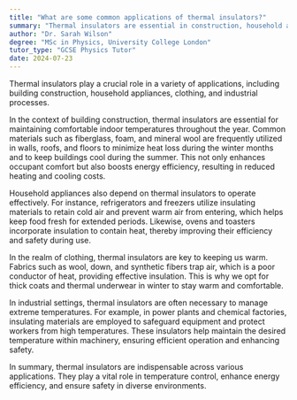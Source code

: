 ```yaml
---
title: "What are some common applications of thermal insulators?"
summary: "Thermal insulators are essential in construction, household appliances, clothing, and industrial processes, helping to maintain temperature and improve energy efficiency."
author: "Dr. Sarah Wilson"
degree: "MSc in Physics, University College London"
tutor_type: "GCSE Physics Tutor"
date: 2024-07-23
---
```


Thermal insulators play a crucial role in a variety of applications, including building construction, household appliances, clothing, and industrial processes.

In the context of building construction, thermal insulators are essential for maintaining comfortable indoor temperatures throughout the year. Common materials such as fiberglass, foam, and mineral wool are frequently utilized in walls, roofs, and floors to minimize heat loss during the winter months and to keep buildings cool during the summer. This not only enhances occupant comfort but also boosts energy efficiency, resulting in reduced heating and cooling costs.

Household appliances also depend on thermal insulators to operate effectively. For instance, refrigerators and freezers utilize insulating materials to retain cold air and prevent warm air from entering, which helps keep food fresh for extended periods. Likewise, ovens and toasters incorporate insulation to contain heat, thereby improving their efficiency and safety during use.

In the realm of clothing, thermal insulators are key to keeping us warm. Fabrics such as wool, down, and synthetic fibers trap air, which is a poor conductor of heat, providing effective insulation. This is why we opt for thick coats and thermal underwear in winter to stay warm and comfortable.

In industrial settings, thermal insulators are often necessary to manage extreme temperatures. For example, in power plants and chemical factories, insulating materials are employed to safeguard equipment and protect workers from high temperatures. These insulators help maintain the desired temperature within machinery, ensuring efficient operation and enhancing safety.

In summary, thermal insulators are indispensable across various applications. They play a vital role in temperature control, enhance energy efficiency, and ensure safety in diverse environments.
    